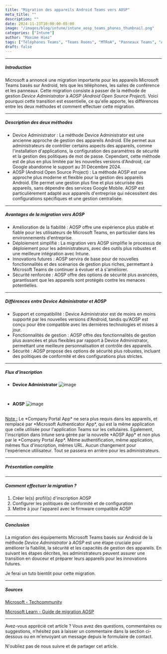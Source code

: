 ```yaml
---
title: "Migration des appareils Android Teams vers AOSP"
meta_title: ""
description: ""
date: 2024-11-23T10:00:00-05:00
image: "/images/blog/intune/intune_aosp_teams_phones_thumbnail.png"
categories: ["Intune"]
author: "Maxime Hiez"
tags: ["Téléphones Teams", "Teams Rooms", "MTRoA", "Panneaux Teams", "AOSP", "Android"]
draft: false
---
```

---

##### Introduction
Microsoft a annoncé une migration importante pour les appareils Microsoft Teams basés sur Android, tels que les téléphones, les salles de conférence et les panneaux. Cette migration consiste à passer de la méthode de gestion *Device Administrator* à *AOSP* (*Android Open Source Project*). Voici pourquoi cette transition est essentielle, ce qu'elle apporte, les différences entre les deux méthodes et comment effectuer cette migration.

---

##### Description des deux méthodes
- Device Administrator : La méthode Device Administrator est une ancienne approche de gestion des appareils Android. Elle permet aux administrateurs de contrôler certains aspects des appareils, comme l'installation d'applications, la configuration des paramètres de sécurité et la gestion des politiques de mot de passe. Cependant, cette méthode est de plus en plus limitée par les nouvelles versions d'Android, car Google abandonne le support au 31 Décembre 2024.
- AOSP (Android Open Source Project) : La méthode AOSP est une approche plus moderne et flexible pour la gestion des appareils Android. Elle permet une gestion plus fine et plus sécurisée des appareils, sans dépendre des services Google Mobile. AOSP est particulièrement adapté aux appareils d'entreprise qui nécessitent des configurations spécifiques et une gestion centralisée.

---

##### Avantages de la migration vers AOSP
- Amélioration de la fiabilité : AOSP offre une expérience plus stable et fiable pour les utilisateurs de Microsoft Teams, en particulier dans les environnements d'entreprise.
- Déploiement simplifié : La migration vers AOSP simplifie le processus de déploiement pour les administrateurs, avec des outils plus robustes et une meilleure intégration avec Intune.
- Innovations futures : AOSP servira de base pour de nouvelles fonctionnalités et des scénarios de gestion plus riches, permettant à Microsoft Teams de continuer à évoluer et à s'améliorer.
- Sécurité renforcée : AOSP offre des options de sécurité plus avancées, garantissant que les appareils sont protégés contre les menaces potentielles.

---

##### Différences entre Device Administrator et AOSP
- Support et compatibilité : Device Administrator est de moins en moins supporté par les nouvelles versions d'Android, tandis qu'AOSP est conçu pour être compatible avec les dernières technologies et mises à jour.
- Fonctionnalités de gestion : AOSP offre des fonctionnalités de gestion plus avancées et plus flexibles par rapport à Device Administrator, permettant une meilleure personnalisation et contrôle des appareils.
- Sécurité : AOSP propose des options de sécurité plus robustes, incluant des politiques de conformité et des configurations plus strictes.

---

##### Flux d'inscription
- **Device Administrator**
![image](/images/blog/intune/intune_aosp_teams_phones_001.png)

<br/>

- **AOSP**
![image](/images/blog/intune/intune_aosp_teams_phones_002.png)

<br/>
<u>Note :</u> Le *Company Portal App* ne sera plus requis dans les appareils, et remplacé par *Microsoft Authenticator App*, qui est la même application que celle utilisée pour l'application Teams sur les cellulaires. Également, l'inscription dans Intune sera gérée par la nouvelle *AOSP App* et non plus par le *Company Portal App*. Même authentification, même application, mêmes flux d'inscription, mêmes URL. Aucun changement pour l'expérience utilisateur. Tout se passera en arrière pour les administrateurs.

---

##### Présentation complète
<Youtube client:load id="3bFsvf_IUfw" title="AOSP for Microsoft Teams Devices - Teams Rooms Learning Hour October" />

---

##### Comment effectuer la migration ?
1. Créer le(s) profil(s) d'inscription AOSP
2. Configurer les politiques de conformité et de configuration
3. Mettre à jour l'appareil avec le firmware compatible AOSP

---

##### Conclusion
La migration des équipements Microsoft Teams basés sur Android de la méthode *Device Administrator* à *AOSP* est une étape cruciale pour améliorer la fiabilité, la sécurité et les capacités de gestion des appareils. En suivant les étapes décrites, les administrateurs peuvent assurer une transition en douceur et préparer leurs appareils pour les innovations futures.

Je ferai un tuto bientôt pour cette migration.

---

##### Sources
[Microsoft - Techcommunity](https://techcommunity.microsoft.com/blog/microsoftteamssupport/moving-teams-android-devices-to-aosp-device-management/4140893)

[Microsoft Learn - Guide de migration AOSP](https://learn.microsoft.com/fr-ca/microsoftteams/rooms/android-migration-guide)

---


Avez-vous apprécié cet article ? Vous avez des questions, commentaires ou suggestions, n’hésitez pas à laisser un commentaire dans la section ci-dessous ou en m'envoyant un message depuis le formulaire de contact.

N'oubliez pas de nous suivre et de partager cet article.